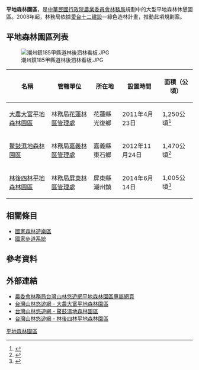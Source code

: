 '''平地森林園區'''，是[[中華民國|中華民國]][[行政院農業委員會|行政院農業委員會]][[林務局|林務局]]規劃中的大型平地森林休憩園區。2008年起，林務局依據[[愛台十二建設|愛台十二建設]]—綠色造林計畫，推動此項規劃案。

==平地森林園區列表==
[[File:潮州鎮185甲縣道林後泗林看板.JPG|thumb]]
{| class="wikitable" style="text-align:center"
|-
!名稱||管轄單位||所在地||設置時間||面積（公頃）
|-
| [[大農大富平地森林園區|大農大富平地森林園區]]||林務局[[花蓮林區管理處|花蓮林區管理處]]||花蓮縣光復鄉||2011年4月23日||1,250公頃<ref>{{Cite web |url = https://recreation.forest.gov.tw/Forest/FP?typ=2&typ_id=08001 |title = 大農大富平地森林園區簡介 |language = zh-tw |accessdate =  |archive-date = 2019-04-22 |archive-url = https://web.archive.org/web/20190422190553/https://recreation.forest.gov.tw/Forest/FP?typ=2&typ_id=08001 |dead-url = no }}</ref>
|-
| [[鰲鼓濕地森林園區|鰲鼓濕地森林園區]]||林務局[[嘉義林區管理處|嘉義林區管理處]]||嘉義縣東石鄉||2012年11月24日||1,470公頃<ref>{{Cite web |url = https://recreation.forest.gov.tw/Forest/FP?typ=2&typ_id=05001 |title = 鰲鼓濕地森林園區簡介 |language = zh-tw |accessdate =  |archive-date = 2019-04-22 |archive-url = https://web.archive.org/web/20190422190532/https://recreation.forest.gov.tw/Forest/FP?typ=2&typ_id=05001 |dead-url = no }}</ref>
|-
| [[林後四林平地森林園區|林後四林平地森林園區]]||林務局[[屏東林區管理處|屏東林區管理處]]||屏東縣潮州鎮||2014年6月14日||1,005公頃<ref>{{Cite web |url = https://recreation.forest.gov.tw/Forest/FP?typ=2&typ_id=06001 |title = 林後四林平地森林園區簡介 |language = zh-tw |accessdate =  |archive-date = 2019-05-02 |archive-url = https://web.archive.org/web/20190502205323/https://recreation.forest.gov.tw/Forest/FP?typ=2&typ_id=06001 |dead-url = no }}</ref>
|}

==相關條目==
*[[國家森林遊樂區|國家森林遊樂區]]
*[[國家步道系統|國家步道系統]]

==參考資料==
{{RefList}}

== 外部連結 ==
*[https://recreation.forest.gov.tw/Index 農委會林務局台灣山林悠遊網平地森林園區專屬網頁] {{Wayback|url=https://recreation.forest.gov.tw/Index |date=20190423155008 }}
*[https://recreation.forest.gov.tw/Forest/FP?typ=2&typ_id=08001 台灣山林悠遊網 - 大農大富平地森林園區] {{Wayback|url=https://recreation.forest.gov.tw/Forest/FP?typ=2&typ_id=08001 |date=20190422190553 }}
*[https://recreation.forest.gov.tw/Forest/FP?typ=2&typ_id=05001 台灣山林悠遊網 - 鰲鼓濕地森林園區] {{Wayback|url=https://recreation.forest.gov.tw/Forest/FP?typ=2&typ_id=05001 |date=20190422190532 }}
*[https://recreation.forest.gov.tw/Forest/FP?typ=2&typ_id=06001 台灣山林悠遊網 - 林後四林平地森林園區] {{Wayback|url=https://recreation.forest.gov.tw/Forest/FP?typ=2&typ_id=06001 |date=20190502205323 }}

{{台灣平地森林園區}}

[[category:平地森林園區|]]